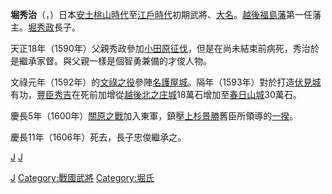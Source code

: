 {{Infobox officeholder 
| name= 堀秀治
| image= 
| caption=

| order=[[高田藩|福嶋藩（高田藩）]]藩主
| term_start=1598年
| term_end=1606年
| predecessor= {{small|新設}}
| successor= {{link-ja|堀忠俊|堀忠俊}}

| birth_date=1576年<br>（天正4年）
| birth_place= 
| death_date={{death date and age|1606|7|1|1576}}<br>（慶長11年5月26日）
| death_place= 
| module  = {{日本武士|child=yes
|時代= [[安土桃山時代|安土桃山時代]] - [[江戶時代|江戶時代]]初期
|改名= 
|別名= 久太郎（通称）
|諡号= 
|神号=
|戒名= 賞泉寺殿存忠大居士
|洗禮名=
|墓所= 
|官位= 從五位下、左衛門督、侍從
|幕府= 
|主君= 
|藩= 
|氏族= [[堀氏|堀氏]]
|父= [[堀秀政|堀秀政]]
|母=[[喜多島良滋|喜多島良滋]]之女
|弟=[[堀親良|堀親良]]、[[村上義忠|村上義忠]]、[[近藤政成|近藤政成]]
|正室=[[長谷川秀一|長谷川秀一]]之女
|側室=
|子='''[[堀忠俊|堀忠俊]]'''、堀鶴千代（早逝）、堀季鄉
|女= 
|養子=
|特記事項 =
 }}
}}
'''堀秀治'''（{{jpn|j=堀 秀治|hg=ほり ひではる|rm=Hori Hideharu}}，{{bd|1576年||1606年|7月1日|}}）日本[[安土桃山時代|安土桃山時代]]至[[江戶時代|江戶時代]]初期武將、[[大名_(稱謂)|大名]]。[[越後|越後]][[福島藩|福島藩]]第一任藩主。[[堀秀政|堀秀政]]長子。

天正18年（1590年）父親秀政參加[[小田原征伐|小田原征伐]]，但是在尚未結束前病死，秀治於是繼承家督。與父親一樣是個智勇兼備的才俊人物。

文祿元年（1592年）的[[文祿之役|文祿之役]]參陣[[名護屋城|名護屋城]]。隔年（1593年）對於打造[[伏見城|伏見城]]有功，[[豐臣秀吉|豐臣秀吉]]在死前加增從[[越後|越後]][[北之庄城|北之庄城]]18萬石增加至[[春日山城|春日山城]]30萬石。

慶長5年（1600年）[[關原之戰|關原之戰]]加入東軍，鎮壓[[上杉景勝|上杉景勝]]舊臣所領導的[[一揆|一揆]]。

慶長11年（1606年）死去，長子忠俊繼承之。

{{高田藩主|堀氏|首任|1598年 - 1606年|福嶋藩}}

[[分類:織豐政權大名|J]]
[[Category:高田藩主|J]]
[[分類:外樣大名|J]]
[[Category:戰國武將|Category:戰國武將]]
[[Category:堀氏|Category:堀氏]]